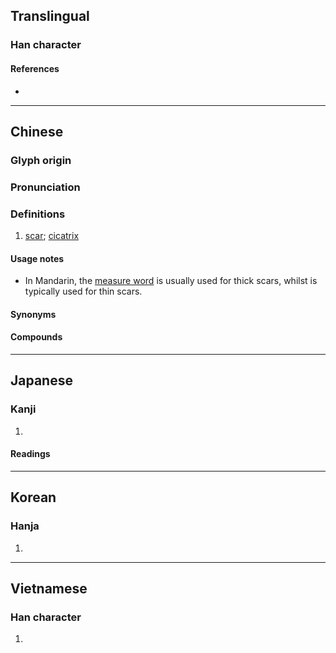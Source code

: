 {{character info}}
==Translingual==

===Han character===
{{Han char|rn=104|rad=疒|as=04|sn=9|four=00117|canj=KAU|ids=⿸疒巴}}

====References====
* {{Han ref|kx=0769.310|dkj=22051|dj=1180.050|hdz=42664.010|uh=75A4|ud=30116|bh=ACCD|bd=44237}}

----

==Chinese==
{{zh-forms}}

===Glyph origin===
{{Han etym}}

===Pronunciation===
{{zh-pron
|m=bā
|c=baa1
|h=pfs=pâ;gd=ba1
|mb=bá
|md=bă
|mn=pa
|mn-t=ba1
|w=
|mc=
|oc=y
|cat=n
}}

===Definitions===
{{zh-hanzi}}

# [[scar]]; [[cicatrix]] {{zh-mw|m:道|m,c:條}}

====Usage notes====
* In Mandarin, the [[measure word]] {{zh-l|道}} is usually used for thick scars, whilst {{zh-l|條}} is typically used for thin scars.

====Synonyms====
{{zh-dial}}

====Compounds====
{{zh-der|疤眼|傷疤|刀疤|痘疤|揭瘡疤|疤痆|瘡疤|疤瘌餅|疤痕|疤瘌眼|舊瘡疤}}

----

==Japanese==

===Kanji===
{{ja-kanji|grade=|rs=疒04}}

# {{rfdef|ja|sort=疒04}}

====Readings====
{{ja-readings
|goon=へ
|kanon=は
|kun=やまい-
|nanori=
}}

----

==Korean==

===Hanja===
{{ko-hanja|hangeul=파|eumhun=|rv=pa|mr=p'a|y=pha}}

# {{rfdef|ko|sort=疒04}}

----

==Vietnamese==

===Han character===
{{vi-readings|reading=ba|rs=疒04}}

# {{rfdef|vi}}

{{cln|vi|Han tu}}